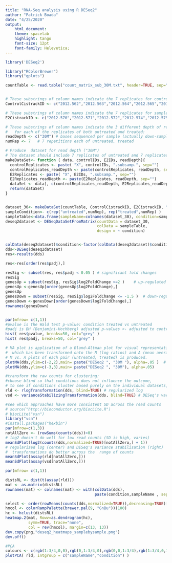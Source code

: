```yaml
---
title: "RNA-Seq analysis using R DESeq2"
author: "Patrick Boada"
date: "4/25/2020"
output: 
    html_document:
    theme: spacelab
    highlight: tango
    font-size: 12pt
    font-family: Helevetica;
---
```


```r
library('DESeq2')

library("RColorBrewer")
library("gplots")

```




```r


countTable <- read.table("count_matrix_sub_30M.txt", header=TRUE, sep="\t", row.names=1)


# These substrings of column names indicate the 7 replicates for control sample: 
ControlCistrackID <- c("2012.562","2012.563","2012.564","2012.565","2012.566","2012.568","2012.569")

# These substrings of column names indicate the 7 replicates for sample treated with estrogen:
E2CistrackID <- c("2012.570","2012.571","2012.572","2012.574","2012.575","2012.576","2012.577" )

# These substrings of column names indicate the 3 different depth of reads 
#   for each of the replicates of both untreated and treated:
readDepth <- c("30M") # bases sequenced per sample (actually down-sampled from 30M)
numRep <- 7   # 7 repetitions each of untreated, treated
```




```r
# Produce  dataset for read depth ("30M")
# The dataset should include 7 replicates of untreated and 7 replicates oftreated.
makeDataSet<- function ( data, controlIDs, E2IDs, readDepth){
  controlReplicates <- paste( "X", controlIDs, ".subsamp.", sep="")
  controlReplicates_readDepth <- paste(controlReplicates, readDepth, sep="")
  E2Replicates <- paste( "X", E2IDs, ".subsamp.", sep="")
  E2Replicates_readDepth <- paste(E2Replicates, readDepth, sep="")  
  dataSet <- data[, c(controlReplicates_readDepth, E2Replicates_readDepth)]
  return(dataSet)
}


dataset_30<- makeDataSet(countTable, ControlCistrackID, E2CistrackID, "30M")
sampleCondition<- c(rep("untreated",numRep), rep("treated",numRep) )
sampleTable<-data.frame(sampleName=colnames(dataset_30), condition=sampleCondition)
deseq2dataset <- DESeqDataSetFromMatrix(countData = dataset_30,
                                        colData = sampleTable,
                                        design = ~ condition)


colData(deseq2dataset)$condition<-factor(colData(deseq2dataset)$condition, levels=c("untreated","treated"))
dds<-DESeq(deseq2dataset)     
res<-results(dds)  
```





```r
res<-res[order(res$padj),]

resSig <- subset(res, res$padj < 0.05 ) # significant fold changes
resSig
genesUp = subset(resSig, resSig$log2FoldChange >=2 )    # up-regulated genes at log2FoldChange >= 2
genesUp <-genesUp[order(genesUp$log2FoldChange),]
genesUp
genesDown = subset(resSig, resSig$log2FoldChange <= -1.5 )  # down-regulated genes at log2FoldChange <= -1.5
genesDown <-genesDown[order(genesDown$log2FoldChange),]
rownames(genesDown)


par(mfrow= c(1,1))
#pvalue is the Wald test p-value: condition treated vs untreated
#padj is BH (Benjamini-Hochberg) adjusted p-values <- adjusted to control the false discovery rate
hist( res$pvalue, breaks=50, col="grey" )
hist( res$padj, breaks=50, col="grey" )
```




```r
# MA plot is application of a Bland-Altman plot for visual representation of two channel gene expression data
#  which has been transformed onto the M (log ratios) and A (mean average) scale.
# M vs. A plots of each pair (untreated, treated) is produced.
plotMA(dds,ylim=c(-2,2),main= paste("DESeq2 ", "30M "), alpha=.05 )  # default threshold (ie: alpha) is .1
plotMA(dds,ylim=c(-3,3),main= paste("DESeq2 ", "30M"), alpha=.05)
```




```r
#transform the raw counts for clustering:
#choose blind so that conditions does not influence the outcome, 
# to see if conditions cluster based purely on the individual datasets, in an unbiased way.
rld <- rlogTransformation(dds, blind=TRUE) # regularized log
vsd <- varianceStabilizingTransformation(dds, blind=TRUE) # DESeq's variance stabilisation

```



```r


#see which approaches have more consistent SD across the read counts
# source("http://bioconductor.org/biocLite.R")
# biocLite("vsn")
library("vsn")
#install.packages("hexbin")
par(mfrow=c(1,3))
notAllZero <- (rowSums(counts(dds))>0)
# log2 doesn't do well for low read counts (SD is high, varies)
meanSdPlot(log2(counts(dds,normalized=TRUE)[notAllZero,] + 1))
# regularized log (center) and DESeq's variance stabilisation (right)
#  transformations do better across the  range of counts
meanSdPlot(assay(rld[notAllZero,]))
meanSdPlot(assay(vsd[notAllZero,]))

par(mfrow= c(1,1))
```






```r
distsRL <- dist(t(assay(rld)))   
mat <- as.matrix(distsRL)
rownames(mat) <- colnames(mat) <- with(colData(dds),
                                       paste(condition,sampleName , sep=" : "))
```



```r
select <- order(rowMeans(counts(dds,normalized=TRUE)),decreasing=TRUE)[1:30]
hmcol <- colorRampPalette(brewer.pal(9, "GnBu"))(100)
hc <- hclust(distsRL)
heatmap.2(mat, Rowv=as.dendrogram(hc),
          symm=TRUE, trace="none",
          col = rev(hmcol), margin=c(13, 13))
dev.copy(png,"deseq2_heatmaps_samplebysample.png")
dev.off()

```



```r
#PCA
colours <- c(rgb(1:3/4,0,0),rgb(0,1:3/4,0),rgb(0,0,1:3/4),rgb(1:3/4,0,1:3/4))
plotPCA( rld, intgroup = c("sampleName","condition") )
```


